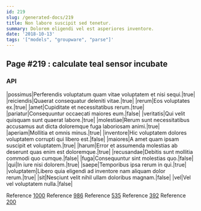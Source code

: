 ```yaml
---
id: 219
slug: /generated-docs/219
title: Non labore suscipit sed tenetur.
summary: Dolorem eligendi vel est asperiores inventore.
date: '2018-10-13'
tags: '["models", "groupware", "parse"]'
---
```


## Page #219 : calculate teal sensor incubate
### API

|possimus|Perferendis voluptatum quam vitae voluptatem et nisi sequi.|true|
|reiciendis|Quaerat consequatur deleniti vitae.|true|
|rerum|Eos voluptates ex.|true|
|amet|Cupiditate et necessitatibus rerum.|true|
|pariatur|Consequuntur occaecati maiores eum.|false|
|veritatis|Qui velit quisquam sunt quaerat labore.|true|
|molestiae|Rerum sunt necessitatibus accusamus aut dicta doloremque fuga laboriosam animi.|true|
|aperiam|Mollitia et omnis minus.|true|
|inventore|Hic voluptatem dolores voluptatem corrupti qui libero est.|false|
|maiores|A amet quam ipsam suscipit et voluptatem.|true|
|harum|Error et assumenda molestias ab deserunt quas enim est doloremque.|true|
|recusandae|Debitis sunt mollitia commodi quo cumque.|false|
|fuga|Consequuntur sint molestias quo.|false|
|qui|In iure nisi dolorem.|true|
|saepe|Temporibus ipsa rerum in qui.|true|
|voluptatem|Libero quia eligendi ad inventore nam aliquam dolor rerum.|true|
|sit|Nesciunt velit nihil ullam doloribus magnam.|false|
|vel|Vel vel voluptatem nulla.|false|

Reference [1000](/1000)
Reference [986](/986)
Reference [535](/535)
Reference [392](/392)
Reference [200](/200)



